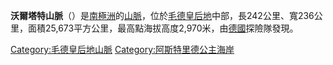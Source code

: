 '''沃爾塔特山脈'''（{{lang-de|Wohlthatmassiv}}）是[[南極洲|南極洲]]的[[山脈|山脈]]，位於[[毛德皇后地|毛德皇后地]]中部，長242公里、寬236公里，面積25,673平方公里，最高點海拔高度2,970米，由[[德國|德國]]探險隊發現。

{{coord|73|30|S|61|50|E|type:mountain|display=title}}

{{DEFAULTSORT:Wohlthat Mountains}}
[[Category:毛德皇后地山脈|Category:毛德皇后地山脈]]
[[Category:阿斯特里德公主海岸|Category:阿斯特里德公主海岸]]


{{PrincessAstridCoast-geo-stub}}